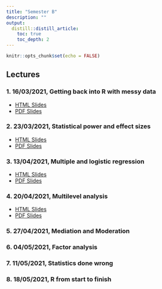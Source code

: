 ```yaml
---
title: "Semester B"
description: ""
output: 
  distill::distill_article:
    toc: true
    toc_depth: 2
---
```


```r
knitr::opts_chunk$set(echo = FALSE)
```

## Lectures

### 1. 16/03/2021, Getting back into R with messy data

- [HTML Slides](slides/Week-23-messy-data.html)
- [PDF Slides](slides/B-1-messy-data.pdf)

### 2. 23/03/2021, Statistical power and effect sizes
- [HTML Slides](slides/2-Power-and-Effect-Sizes.html)
- [PDF Slides](slides/2-Power-and-Effect-Sizes.pdf)

### 3. 13/04/2021, Multiple and logistic regression
- [HTML Slides](slides/3-generalized-linear-models.html)
- [PDF Slides](slides/3-generalized-linear-models.pdf)

### 4. 20/04/2021, Multilevel analysis
- [HTML Slides](slides/4-multilevel-modelling.html)
- [PDF Slides](slides/4-multilevel-modelling.pdf)

### 5. 27/04/2021, Mediation and Moderation

### 6. 04/05/2021, Factor analysis

### 7. 11/05/2021, Statistics done wrong

### 8. 18/05/2021, R from start to finish
